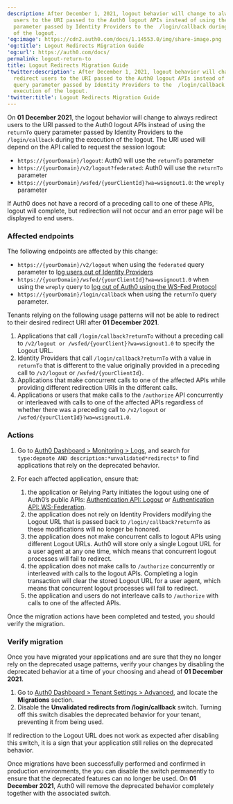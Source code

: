 ```yaml
---
description: After December 1, 2021, logout behavior will change to always redirect
  users to the URI passed to the Auth0 logout APIs instead of using the returnTo query
  parameter passed by Identity Providers to the  /login/callback during the execution
  of the logout.
'og:image': https://cdn2.auth0.com/docs/1.14553.0/img/share-image.png
'og:title': Logout Redirects Migration Guide
'og:url': https://auth0.com/docs/
permalink: logout-return-to
title: Logout Redirects Migration Guide
'twitter:description': After December 1, 2021, logout behavior will change to always
  redirect users to the URI passed to the Auth0 logout APIs instead of using the returnTo
  query parameter passed by Identity Providers to the  /login/callback during the
  execution of the logout.
'twitter:title': Logout Redirects Migration Guide
---
```

On **01 December 2021**, the logout behavior will change to always redirect users to the URI passed to the Auth0 logout APIs instead of using the `returnTo` query parameter passed by <Tooltip tip="Identity Provider (IdP): Service that stores and manages digital identities." cta="View Glossary" href="/glossary?term=Identity+Providers">Identity Providers</Tooltip> to the `/login/callback` during the execution of the logout. The URI used will depend on the API called to request the session logout:

* `https://{yourDomain}/logout`: Auth0 will use the `returnTo` parameter
* `https://{yourDomain}/v2/logout?federated`: Auth0 will use the `returnTo` parameter
* `https://{yourDomain}/wsfed/{yourClientId}?wa=wsignout1.0`: the `wreply` parameter

If Auth0 does not have a record of a preceding call to one of these APIs, logout will complete, but redirection will not occur and an error page will be displayed to end users.

### Affected endpoints

The following endpoints are affected by this change:

* `https://{yourDomain}/v2/logout` when using the `federated` query parameter to l[og users out of Identity Providers](/authenticate/login/logout/log-users-out-of-idps)
* `https://{yourDomain}/wsfed/{yourClientId}?wa=wsignout1.0` when using the `wreply` query to [log out of Auth0 using the WS-Fed Protocol](/authenticate/protocols/ws-fed-protocol)
* `https://{yourDomain}/login/callback` when using the `returnTo` query parameter.

Tenants relying on the following usage patterns will not be able to redirect to their desired redirect URI after **01 December 2021**.

1. Applications that call `/login/callback?returnTo` without a preceding call to `/v2/logout or /wsfed/{yourClient}?wa=wsignout1.0` to specify the Logout URL.
2. Identity Providers that call `/login/callback?returnTo` with a value in `returnTo` that is different to the value originally provided in a preceding call to `/v2/logout` or `/wsfed/{yourClientId}`.
3. Applications that make concurrent calls to one of the affected APIs while providing different redirection URIs in the different calls.
4. Applications or users that make calls to the `/authorize` API concurrently or interleaved with calls to one of the affected APIs regardless of whether there was a preceding call to `/v2/logout` or `/wsfed/{yourClientId}?wa=wsignout1.0`.

### Actions

1. Go to [Auth0 Dashboard > Monitoring > Logs](https://manage.auth0.com/#/logs), and search for `type:depnote AND description:*unvalidated*redirects*` to find applications that rely on the deprecated behavior.
2. For each affected application, ensure that:

   1. the application or Relying Party initiates the logout using one of Auth0’s public APIs: [Authentication API: Logout](https://auth0.com/docs/api/authentication#logout) or [Authentication API: WS-Federation](https://auth0.com/docs/api/authentication#ws-federation).
   2. the application does not rely on Identity Providers modifying the Logout URL that is passed back to `/login/callback?returnTo` as these modifications will no longer be honored.
   3. the application does not make concurrent calls to logout APIs using different Logout URLs. Auth0 will store only a single Logout URL for a user agent at any one time, which means that concurrent logout processes will fail to redirect.
   4. the application does not make calls to `/authorize` concurrently or interleaved with calls to the logout APIs. Completing a login transaction will clear the stored Logout URL for a user agent, which means that concurrent logout processes will fail to redirect.
   5. the application and users do not interleave calls to `/authorize` with calls to one of the affected APIs.

Once the migration actions have been completed and tested, you should verify the migration.

### Verify migration

Once you have migrated your applications and are sure that they no longer rely on the deprecated usage patterns, verify your changes by disabling the deprecated behavior at a time of your choosing and ahead of **01 December 2021**.

1. Go to [Auth0 Dashboard > Tenant Settings > Advanced](https://manage.auth0.com/#/tenant/advanced), and locate the **Migrations** section.
2. Disable the **Unvalidated redirects from /login/callback** switch. Turning off this switch disables the deprecated behavior for your tenant, preventing it from being used.

If redirection to the Logout URL does not work as expected after disabling this switch, it is a sign that your application still relies on the deprecated behavior.

Once migrations have been successfully performed and confirmed in production environments, the you can disable the switch permanently to ensure that the deprecated features can no longer be used. On **01 December 2021**, Auth0 will remove the deprecated behavior completely together with the associated switch.